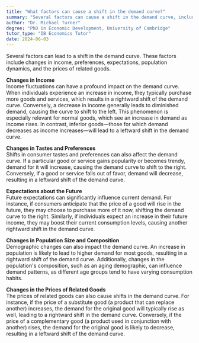 ```yaml
---
title: "What factors can cause a shift in the demand curve?"
summary: "Several factors can cause a shift in the demand curve, including changes in income, tastes, expectations, population, and prices of related goods."
author: "Dr. Michael Turner"
degree: "PhD in Economic Development, University of Cambridge"
tutor_type: "IB Economics Tutor"
date: 2024-06-03
---
```


Several factors can lead to a shift in the demand curve. These factors include changes in income, preferences, expectations, population dynamics, and the prices of related goods.

**Changes in Income**  
Income fluctuations can have a profound impact on the demand curve. When individuals experience an increase in income, they typically purchase more goods and services, which results in a rightward shift of the demand curve. Conversely, a decrease in income generally leads to diminished demand, causing the curve to shift to the left. This phenomenon is especially relevant for normal goods, which see an increase in demand as income rises. In contrast, inferior goods—those for which demand decreases as income increases—will lead to a leftward shift in the demand curve.

**Changes in Tastes and Preferences**  
Shifts in consumer tastes and preferences can also affect the demand curve. If a particular good or service gains popularity or becomes trendy, demand for it will increase, causing the demand curve to shift to the right. Conversely, if a good or service falls out of favor, demand will decrease, resulting in a leftward shift of the demand curve.

**Expectations about the Future**  
Future expectations can significantly influence current demand. For instance, if consumers anticipate that the price of a good will rise in the future, they may choose to purchase more of it now, shifting the demand curve to the right. Similarly, if individuals expect an increase in their future income, they may boost their current consumption levels, causing another rightward shift in the demand curve.

**Changes in Population Size and Composition**  
Demographic changes can also impact the demand curve. An increase in population is likely to lead to higher demand for most goods, resulting in a rightward shift of the demand curve. Additionally, changes in the population's composition, such as an aging demographic, can influence demand patterns, as different age groups tend to have varying consumption habits.

**Changes in the Prices of Related Goods**  
The prices of related goods can also cause shifts in the demand curve. For instance, if the price of a substitute good (a product that can replace another) increases, the demand for the original good will typically rise as well, leading to a rightward shift in the demand curve. Conversely, if the price of a complementary good (a product used in conjunction with another) rises, the demand for the original good is likely to decrease, resulting in a leftward shift of the demand curve.
    